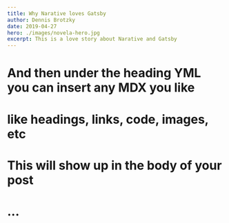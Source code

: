 ```yaml
---
title: Why Narative loves Gatsby
author: Dennis Brotzky
date: 2019-04-27
hero: ./images/novela-hero.jpg
excerpt: This is a love story about Narative and Gatsby
---
```


# And then under the heading YML you can insert any MDX you like

# like headings, links, code, images, etc

# This will show up in the body of your post

# ...

